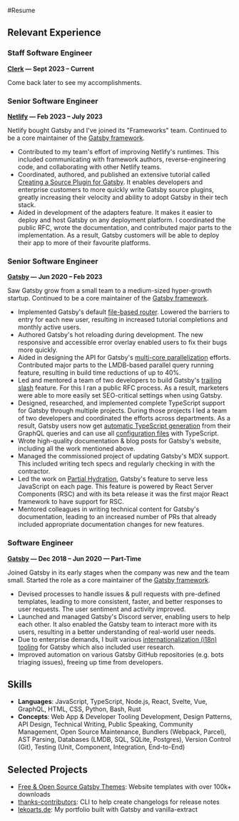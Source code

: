 
<SEO
  title="Resume"
  description="A little bit about me and what I'm passionate about, what I do at work, and what else I do in my free time. Maybe you're also into photography or hiking?"
  noIndex
/>


#Resume
## Relevant Experience

### Staff Software Engineer

**[Clerk](https://www.clerk.com) — Sept 2023 – Current**

Come back later to see my accomplishments.

### Senior Software Engineer

**[Netlify](https://www.netlify.com/) — Feb 2023 – July 2023**

Netlify bought Gatsby and I've joined its "Frameworks" team. Continued to be a core maintainer of the [Gatsby framework](https://github.com/gatsbyjs/gatsby).

- Contributed to my team's effort of improving Netlify's runtimes. This included communicating with framework authors, reverse-engineering code, and collaborating with other Netlify teams.
- Coordinated, authored, and published an extensive tutorial called [Creating a Source Plugin for Gatsby](https://www.gatsbyjs.com/blog/announcing-new-source-plugin-tutorial). It enables developers and enterprise customers to more quickly write Gatsby source plugins, greatly increasing their velocity and ability to adopt Gatsby in their tech stack.
- Aided in development of the adapters feature. It makes it easier to deploy and host Gatsby on any deployment platform. I coordinated the public RFC, wrote the documentation, and contributed major parts to the implementation. As a result, Gatsby customers will be able to deploy their app to more of their favourite platforms.

### Senior Software Engineer

**[Gatsby](https://www.gatsbyjs.com/) — Jun 2020 – Feb 2023**

Saw Gatsby grow from a small team to a medium-sized hyper-growth startup. Continued to be a core maintainer of the [Gatsby framework](https://github.com/gatsbyjs/gatsby).

- Implemented Gatsby's default [file-based router](https://www.gatsbyjs.com/docs/reference/routing/file-system-route-api/). Lowered the barriers to entry for each new user, resulting in increased tutorial completions and monthly active users.
- Authored Gatsby's hot reloading during development. The new responsive and accessible error overlay enabled users to fix their bugs more quickly.
- Aided in designing the API for Gatsby's [multi-core parallelization](https://www.gatsbyjs.com/docs/reference/release-notes/v4.0/#parallel-query-running) efforts. Contributed major parts to the LMDB-based parallel query running feature, resulting in build time reductions of up to 40%.
- Led and mentored a team of two developers to build Gatsby's [trailing slash](https://www.gatsbyjs.com/docs/reference/release-notes/v4.7/#trailingslash-option) feature. For this I ran a public RFC process. As a result, marketers were able to more easily set SEO-critical settings when using Gatsby.
- Designed, researched, and implemented complete TypeScript support for Gatsby through multiple projects. During those projects I led a team of two developers and coordinated the efforts across departments. As a result, Gatsby users now get [automatic TypeScript generation](https://www.gatsbyjs.com/blog/how-to-use-gatsby-graphql-type-generation) from their GraphQL queries and can use all [configuration files](https://www.gatsbyjs.com/blog/getting-started-with-typescript-in-gatsby/) with TypeScript.
- Wrote high-quality documentation & blog posts for Gatsby's website, including all the work mentioned above.
- Managed the commissioned project of updating Gatsby's MDX support. This included writing tech specs and regularly checking in with the contractor.
- Led the work on [Partial Hydration](https://www.gatsbyjs.com/docs/conceptual/partial-hydration/), Gatsby's feature to serve less JavaScript on each page. This feature is powered by React Server Components (RSC) and with its beta release it was the first major React framework to have support for RSC.
- Mentored colleagues in writing technical content for Gatsby's documentation, leading to an increased number of PRs that already included appropriate documentation changes for new features.

### Software Engineer

**[Gatsby](https://www.gatsbyjs.com/) — Dec 2018 – Jun 2020 — Part-Time**

Joined Gatsby in its early stages when the company was new and the team small. Started the role as a core maintainer of the [Gatsby framework](https://github.com/gatsbyjs/gatsby).

- Devised processes to handle issues & pull requests with pre-defined templates, leading to more consistent, faster, and better responses to user requests. The user sentiment and activity improved.
- Launched and managed Gatsby's Discord server, enabling users to help each other. It also enabled the Gatsby team to interact more with its users, resulting in a better understanding of real-world user needs.
- Due to enterprise demands, I built various [internationalization (i18n) tooling](https://www.gatsbyjs.com/blog/2020-07-28-introducing-gatsby-i18n-theme/) for Gatsby which also included user research.
- Improved automation on various Gatsby GitHub repositories (e.g. bots triaging issues), freeing up time from developers.

## Skills

- **Languages**: JavaScript, TypeScript, Node.js, React, Svelte, Vue, GraphQL, HTML, CSS, Python, Bash, Rust
- **Concepts**: Web App & Developer Tooling Development, Design Patterns, API Design, Technical Writing, Public Speaking, Community Management, Open Source Maintenance, Bundlers (Webpack, Parcel), AST Parsing, Databases (LMDB, SQL, SQLite, Postgres), Version Control (Git), Testing (Unit, Component, Integration, End-to-End)

## Selected Projects

- [Free & Open Source Gatsby Themes](https://themes.lekoarts.de/): Website templates with over 100k+ downloads
- [thanks-contributors](https://github.com/LekoArts/thanks-contributors): CLI to help create changelogs for release notes
- [lekoarts.de](https://github.com/LekoArts/portfolio-v2): My portfolio built with Gatsby and vanilla-extract
